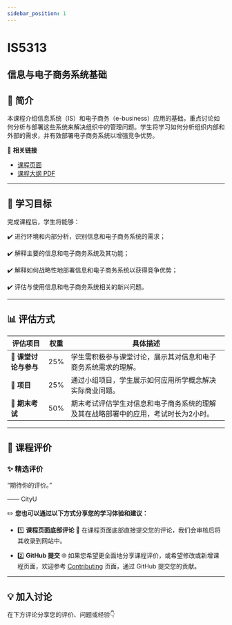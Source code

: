 ```yaml
---
sidebar_position: 1
---
```


# IS5313
## 信息与电子商务系统基础

## **📘 简介**
本课程介绍信息系统（IS）和电子商务（e-business）应用的基础，重点讨论如何分析与部署这些系统来解决组织中的管理问题。学生将学习如何分析组织内部和外部的需求，并有效部署电子商务系统以增强竞争优势。

🔗 **相关链接**
- [课程页面](https://www.cityu.edu.hk/catalogue/pg/202425/course/IS5313.htm)
- [课程大纲 PDF](https://www.cityu.edu.hk/catalogue/pg/202425/course/IS5313.pdf)

---

## **🎯 学习目标**

完成课程后，学生将能够：

✔️ 进行环境和内部分析，识别信息和电子商务系统的需求；

✔️ 解释主要的信息和电子商务系统及其功能；

✔️ 解释如何战略性地部署信息和电子商务系统以获得竞争优势；

✔️ 评估与使用信息和电子商务系统相关的新兴问题。

---

## **📊 评估方式**

| **评估项目**          | **权重** | **具体描述**                                                                                       |
|----------------------|---------|---------------------------------------------------------------------------------------------------|
| **📄 课堂讨论与参与** | 25%     | 学生需积极参与课堂讨论，展示其对信息和电子商务系统需求的理解。                                  |
| **📄 项目**           | 25%     | 通过小组项目，学生展示如何应用所学概念解决实际商业问题。                                          |
| **📄 期末考试**       | 50%     | 期末考试评估学生对信息和电子商务系统的理解及其在战略部署中的应用，考试时长为2小时。              |

---

## **💬 课程评价**

### ✨ **精选评价**
<div className={commentStyles.commentBox}>
    <p className={commentStyles.commentText}>
        “期待你的评价。”
    </p>
    <p className={commentStyles.commentAuthor}>—— CityU</p>
</div>

✏️ **您也可以通过以下方式分享您的学习体验和建议：**

- 1️⃣ **课程页面底部评论**
💬 在课程页面底部直接提交您的评论，我们会审核后将其收录到网站中。

- 2️⃣ **GitHub 提交**
🌐 如果您希望更全面地分享课程评价，或希望修改或新增课程页面，欢迎参考 [Contributing](https://penjc.github.io/cityU-navigator/contributing) 页面，通过 GitHub 提交您的贡献。


---

## **💡 加入讨论**

在下方评论分享您的评价、问题或经验👇
<Utterances />

